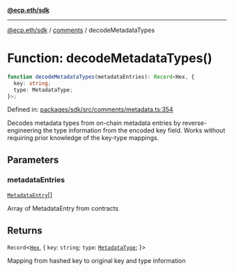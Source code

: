 [**@ecp.eth/sdk**](../../index.mdx)

***

[@ecp.eth/sdk](/sdk-reference/index.mdx) / [comments](/sdk-reference/comments/index.mdx) / decodeMetadataTypes

# Function: decodeMetadataTypes()

```ts
function decodeMetadataTypes(metadataEntries): Record<Hex, {
  key: string;
  type: MetadataType;
}>;
```

Defined in: [packages/sdk/src/comments/metadata.ts:354](https://github.com/ecp-eth/comments-monorepo/blob/main/packages/sdk/src/comments/metadata.ts#L354)

Decodes metadata types from on-chain metadata entries by reverse-engineering
the type information from the encoded key field. Works without requiring
prior knowledge of the key-type mappings.

## Parameters

### metadataEntries

[`MetadataEntry`](/sdk-reference/comments/type-aliases/MetadataEntry.mdx)[]

Array of MetadataEntry from contracts

## Returns

`Record`\<[`Hex`](/sdk-reference/core/type-aliases/Hex.mdx), \{
  `key`: `string`;
  `type`: [`MetadataType`](/sdk-reference/comments/type-aliases/MetadataType.mdx);
\}\>

Mapping from hashed key to original key and type information
